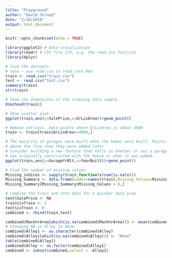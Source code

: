 ```yaml
---
title: "Playground"
author: "David Stroud"
date: "2/10/2018"
output: html_document
---
```


```r
knitr::opts_chunk$set(echo = TRUE)
```

```r
library(ggplot2) # Data visualization
library(readr) # CSV file I/O, e.g. the read_csv function
library(dplyr)
```

```r
# load the datasets
# note ~ use read.csv to read into Rmd
train <- read.csv("train.csv")
test <- read.csv("test.csv")
summary(train)
str(train)
```            


```r
# Show the dimensions of the training data sample
dim(head(train))
```

```r
# Show scatter plot ~ 
ggplot(train,aes(y=SalePrice,x=GrLivArea))+geom_point()
```

```r
# Remove outliers. Data points where GrLivArea is about 4000
train <- train[train$GrLivArea<=4000,]
```
 
 
```r
# The majority of garages were built when the homes were built. Points
# above the line show they were added later
# Consider building a new feature that tells us whether or not a garage
# was originally constructed with the house or when it was added.
ggplot(train,aes(y=GarageYrBlt,x=YearBuilt))+geom_point()
```

```r
# Find the number of missing values 
Missing_indices <- sapply(train,function(x)sum(is.na(x)))
Missing_Summary <- data.frame(index=names(train),Missing_Values=Missing_indices)
Missing_Summary[Missing_Summary$Missing_Values > 0,]
```
 
 
```r
# Combine the train and test data for a quicker data prep
test$SalePrice <- NA
train$isTrain <- 1
test$isTrain <- 0
combined <- rbind(train,test)
```
 
 
```r
combined$MasVnrArea[which(is.na(combined$MasVnrArea))] <- mean(combined$MasVnrArea,na.rm=T)
# Changing NA in Alley to None
combined$Alley1 <- as.character(combined$Alley)
combined$Alley1[which(is.na(combined$Alley))] <- "None"
table(combined$Alley1)
combined$Alley <- as.factor(combined$Alley1)
combined <- subset(combined,select = -Alley1)
```
 
 
 
 